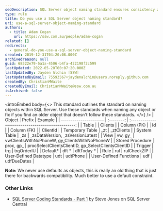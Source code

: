 ```yaml
---
seoDescription: SQL Server object naming standard ensures consistency and readability of database objects, including tables, views, procedures, and more.
type: rule
title: Do you use a SQL Server object naming standard?
uri: use-a-sql-server-object-naming-standard
authors:
  - title: Adam Cogan
    url: https://ssw.com.au/people/adam-cogan
related: []
redirects:
  - general-do-you-use-a-sql-server-object-naming-standard
created: 2019-12-31T04:20:08.000Z
archivedreason: null
guid: 68322e79-6a1a-4506-b4fa-422198f2c599
lastUpdated: 2022-05-20T00:07:20.000Z
lastUpdatedBy: Jayden Alchin [SSW]
lastUpdatedByEmail: 75593567+jaydenalchin@users.noreply.github.com
createdBy: ChristianMWaite
createdByEmail: ChristianMWaite@ssw.com.au
isArchived: false
---
```


<introEmbed
  body={<>
This standard outlines the standard on naming objects within SQL Server. Use these standards when naming any object or fix if you find an older object that doesn't follow these standards.
  </>}
/>
| Object                 |   Prefix   |                       Example                       |
| ---------------------- | :--------: | :-------------------------------------------------: |
| Table                  |            |                       Clients                       |
| Column (PK)            |            |                         Id                          |
| Column (FK)            |            |                      ClientId                       |
| Temporary Table        |    \_zt    |                     \_ztClients                     |
| System Table           |    \_zs    |         \_zsDataVersion, \_zsVersionLatest          |
| View                   |  vw, gy\_  |    vwClientsWithNoPhoneW, gy_ClientsWithNoPhoneW    |
| Stored Procedure       | proc, gp\_ | procSelectClientsClientID, gp_SelectClientsClientID |
| Trigger                |    trg     |                     trgOrderIU                      |
| Default\*              |   dft \*   |                     dftToday \*                     |
| Rule                   |    rul     |                     rulCheckZIP                     |
| User-Defined Datatype  |    udt     |                      udtPhone                       |
| User-Defined Functions |    udf     |                     udfDueDates                     |

**Note:** We never use defaults as objects, this is really an old thing that is just there for backwards compatibility. Much better to use a default constraint.

### Other Links

- [SQL Server Coding Standards - Part 1](https://www.sqlservercentral.com/articles/coding-standards-part-1) by Steve Jones on SQL Server Central
